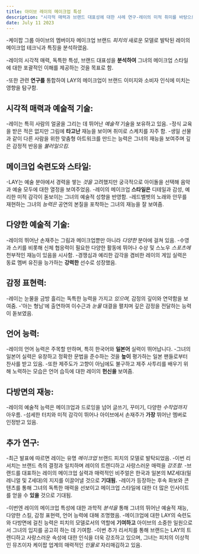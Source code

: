 ```yaml
---
title: 아이브 레이의 메이크업 특성
description: "시각적 매력과 브랜드 대표성에 대한 사례 연구-레이의 미적 취미를 바탕으로"
date: July 11 2023
---
```

-케이팝 그룹 아이브의 멤버이자 메이크업 브랜드 _피치의_ 새로운 모델로 발탁된 레이의 메이크업 테크닉과 특징을 분석하였음. 

-레이의 시각적 매력, 독특한 특성, 브랜드 대표성을 **분석하여** 그녀의 메이크업 스타일에 대한 포괄적인 이해를 제공하는 것을 목표로 함. 

-또한 관련 **연구를** 통합하여 LAY의 메이크업이 브랜드 이미지와 소비자 인식에 미치는 영향을 탐구함.

## 시각적 매력과 예술적 기술:
-레이는 특히 사람의 얼굴을 그리는 데 뛰어난 _예술적_ 기술을 보유하고 있음.
-정식 교육을 받은 적은 없지만 그림에 **타고난** 재능을 보이며 취미로 스케치를 자주 함.
-생일 선물과 같이 다른 사람을 위한 맞춤형 아트워크를 만드는 능력은 그녀의 재능을 보여주며 깊은 감정적 반응을 _불러일으킴._
## 메이크업 숙련도와 스타일:
-LAY는 예술 분야에서 경력을 쌓는 _것을_ 고려했지만 궁극적으로 아이돌을 선택해 음악과 예술 모두에 대한 열정을 보여주었음.
-레이의 메이크업 **스타일은** 디테일과 감성, 예리한 미적 감각이 돋보이는 그녀의 예술적 성향을 반영함.
-레드벨벳의 노래와 안무를 재현하는 그녀의 _능력은_ 공연의 본질을 포착하는 그녀의 재능을 잘 보여줌.
## 다양한 예술적 기술:
-레이의 뛰어난 손재주는 그림과 메이크업뿐만 아니라 _다양한_ 분야에 걸쳐 있음.
-수영과 스키를 비롯해 신체 협응력이 필요한 다양한 활동에 뛰어나 수상 및 스노우 _스포츠에_ 천부적인 재능이 있음을 시사함.
-경쟁심과 예리한 감각을 겸비한 레이의 게임 실력은 동료 멤버 유진을 능가하는 **강력한** 선수로 성장했음.
## 감정 표현력:
-레이는 눈물을 금방 흘리는 독특한 능력을 가지고 _있으며,_ 감정의 깊이와 연약함을 보여줌.
-'아는 형님'에 출연하여 이수근과 _눈물_ 대결을 펼치며 깊은 감정을 전달하는 능력이 돋보였음.
## 언어 능력:
-레이의 언어 능력은 주목할 만하며, 특히 한국어와 **일본어** 실력이 뛰어납니다.
-그녀의 일본어 실력은 유창하고 정확한 문법을 준수하는 것을 **높이** 평가하는 일본 팬들로부터 찬사를 받고 있음.
-또한 제주도가 고향이 아님에도 불구하고 제주 사투리를 배우기 위해 노력하는 모습은 언어 습득에 대한 레이의 **헌신을** 보여줌.
## 다방면의 재능:
-레이의 예술적 능력은 메이크업과 드로잉을 넘어 글쓰기, 꾸미기, 다양한 _수작업까지_ 아우름.
-섬세한 터치와 미적 감각이 뛰어나 아이브에서 손재주가 **가장** 뛰어난 멤버로 인정받고 있음.

## 추가 연구:
-최근 발표에 따르면 레이는 유명 _메이크업_ 브랜드 피치의 모델로 발탁되었음. 
-이번 리서치는 브랜드 측의 결정과 일치하며 레이의 트렌디하고 사랑스러운 매력을 _강조함._ 
-브랜드를 대표하는 레이의 메이크업 실력과 매력적인 비주얼은 한국과 일본의 MZ세대(밀레니얼 및 Z세대)의 지지를 이끌어낼 것으로 **기대됨.** 
-레이가 등장하는 후속 화보와 콘텐츠를 통해 그녀의 독특한 매력을 선보이고 메이크업 스타일에 대한 더 많은 인사이트를 얻을 수 **있을** 것으로 기대됨.

-이번엔 레이의 메이크업 특성에 대한 과학적 _분석을_ 통해 그녀의 뛰어난 예술적 재능, 다양한 스킬, 감정 표현력, 언어 능력에 대해 조명했음. 
-메이크업에 대한 LAY의 숙련도와 다방면에 걸친 능력은 피치의 모델로서의 역할에 **기여하고** 아이브의 소중한 일원으로서 그녀의 입지를 공고히 하는 데 기여함. 
-이번 추가 리서치를 통해 브랜드는 LAY의 트렌디하고 사랑스러운 속성에 대한 인식을 더욱 강조하고 있으며, 그녀는 피치의 이상적인 뮤즈이자 케이팝 업계의 매력적인 _인물로_ 자리매김하고 있음.